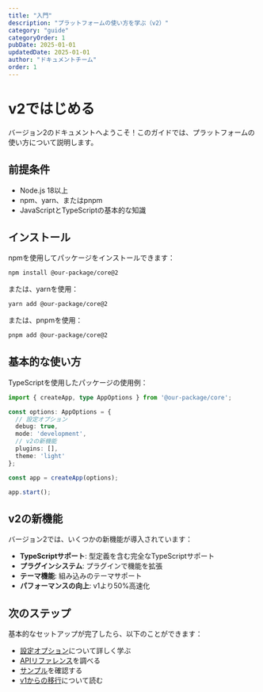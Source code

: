 ```yaml
---
title: "入門"
description: "プラットフォームの使い方を学ぶ（v2）"
category: "guide"
categoryOrder: 1
pubDate: 2025-01-01
updatedDate: 2025-01-01
author: "ドキュメントチーム"
order: 1
---
```


# v2ではじめる

バージョン2のドキュメントへようこそ！このガイドでは、プラットフォームの使い方について説明します。

## 前提条件

- Node.js 18以上
- npm、yarn、またはpnpm
- JavaScriptとTypeScriptの基本的な知識

## インストール

npmを使用してパッケージをインストールできます：

```bash
npm install @our-package/core@2
```

または、yarnを使用：

```bash
yarn add @our-package/core@2
```

または、pnpmを使用：

```bash
pnpm add @our-package/core@2
```

## 基本的な使い方

TypeScriptを使用したパッケージの使用例：

```typescript
import { createApp, type AppOptions } from '@our-package/core';

const options: AppOptions = {
  // 設定オプション
  debug: true,
  mode: 'development',
  // v2の新機能
  plugins: [],
  theme: 'light'
};

const app = createApp(options);

app.start();
```

## v2の新機能

バージョン2では、いくつかの新機能が導入されています：

- **TypeScriptサポート**: 型定義を含む完全なTypeScriptサポート
- **プラグインシステム**: プラグインで機能を拡張
- **テーマ機能**: 組み込みのテーマサポート
- **パフォーマンスの向上**: v1より50%高速化

## 次のステップ

基本的なセットアップが完了したら、以下のことができます：

- [設定オプション](/ja/v2/guide/configuration)について詳しく学ぶ
- [APIリファレンス](/ja/v2/api/reference)を調べる
- [サンプル](/ja/v2/examples)を確認する
- [v1からの移行](/ja/v2/guide/migration)について読む
